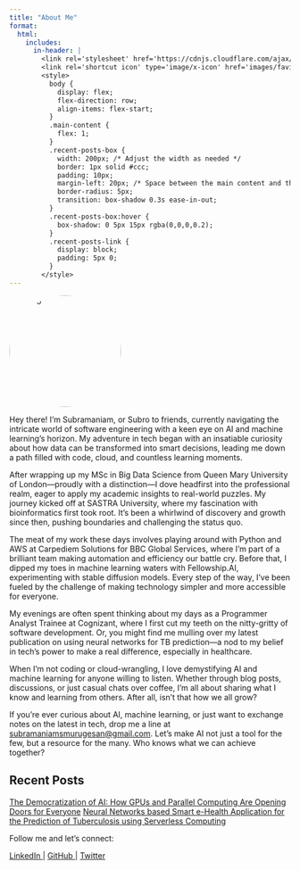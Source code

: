 ```yaml
---
title: "About Me"
format:
  html:
    includes:
      in-header: |
        <link rel='stylesheet' href='https://cdnjs.cloudflare.com/ajax/libs/font-awesome/6.0.0-beta3/css/all.min.css'>
        <link rel='shortcut icon' type='image/x-icon' href='images/favicon.ico'>
        <style>
          body {
            display: flex;
            flex-direction: row;
            align-items: flex-start;
          }
          .main-content {
            flex: 1;
          }
          .recent-posts-box {
            width: 200px; /* Adjust the width as needed */
            border: 1px solid #ccc;
            padding: 10px;
            margin-left: 20px; /* Space between the main content and the sidebar */
            border-radius: 5px;
            transition: box-shadow 0.3s ease-in-out;
          }
          .recent-posts-box:hover {
            box-shadow: 0 5px 15px rgba(0,0,0,0.2);
          }
          .recent-posts-link {
            display: block;
            padding: 5px 0;
          }
        </style>
---
```




<img src="images/profile.png" alt="Subro" style="width: 200px; height: auto; border-radius: 50%;" class="profile-photo" />




Hey there! I'm Subramaniam, or Subro to friends, currently navigating the intricate world of software engineering with a keen eye on AI and machine learning's horizon. My adventure in tech began with an insatiable curiosity about how data can be transformed into smart decisions, leading me down a path filled with code, cloud, and countless learning moments.

After wrapping up my MSc in Big Data Science from Queen Mary University of London—proudly with a distinction—I dove headfirst into the professional realm, eager to apply my academic insights to real-world puzzles. My journey kicked off at SASTRA University, where my fascination with bioinformatics first took root. It's been a whirlwind of discovery and growth since then, pushing boundaries and challenging the status quo.

The meat of my work these days involves playing around with Python and AWS at Carpediem Solutions for BBC Global Services, where I'm part of a brilliant team making automation and efficiency our battle cry. Before that, I dipped my toes in machine learning waters with Fellowship.AI, experimenting with stable diffusion models. Every step of the way, I've been fueled by the challenge of making technology simpler and more accessible for everyone.

My evenings are often spent thinking about my days as a Programmer Analyst Trainee at Cognizant, where I first cut my teeth on the nitty-gritty of software development. Or, you might find me mulling over my latest publication on using neural networks for TB prediction—a nod to my belief in tech's power to make a real difference, especially in healthcare.

When I'm not coding or cloud-wrangling, I love demystifying AI and machine learning for anyone willing to listen. Whether through blog posts, discussions, or just casual chats over coffee, I'm all about sharing what I know and learning from others. After all, isn't that how we all grow?

If you're ever curious about AI, machine learning, or just want to exchange notes on the latest in tech, drop me a line at <subramaniamsmurugesan@gmail.com>. Let's make AI not just a tool for the few, but a resource for the many. Who knows what we can achieve together?

<!-- Recent Posts Section -->



## Recent Posts


<div class="recent-posts-box">
  <a href="/posts/Blog1.qmd" class="recent-posts-link">The Democratization of AI: How GPUs and Parallel Computing Are Opening Doors for Everyone</a>
  <a href="/publications.html" class="recent-posts-link">Neural Networks based Smart e-Health Application for the Prediction of Tuberculosis using Serverless Computing</a>
  <!-- Add more links as needed -->
</div>


Follow me and let's connect:

<a href="https://www.linkedin.com/in/subramaniam-s-m/" target="_blank" title="LinkedIn">
    <i class="fab fa-linkedin"></i> LinkedIn
</a> | 
<a href="https://github.com/Subramaniam-dot" target="_blank" title="GitHub">
    <i class="fab fa-github"></i> GitHub
</a> | 
<a href="https://twitter.com/rocketguy223" target="_blank" title="Twitter">
    <i class="fab fa-twitter"></i> Twitter
</a>
